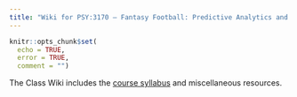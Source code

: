 ```yaml
---
title: "Wiki for PSY:3170 – Fantasy Football: Predictive Analytics and Empiricism (Fall 2025)"
---
```


```r
knitr::opts_chunk$set(
  echo = TRUE,
  error = TRUE,
  comment = "")
```

The Class Wiki includes the [course syllabus](syllabus.html) and miscellaneous resources.
